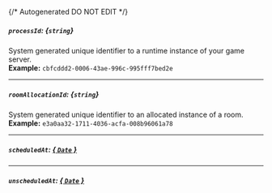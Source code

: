 {/* Autogenerated DO NOT EDIT  */}
##### `processId`: *{`string`}*
System generated unique identifier to a runtime instance of your game server.
<br/>
**Example:** `cbfcddd2-0006-43ae-996c-995fff7bed2e`

---
##### `roomAllocationId`: *{`string`}*
System generated unique identifier to an allocated instance of a room.
<br/>
**Example:** `e3a0aa32-1711-4036-acfa-008b96061a78`

---
##### `scheduledAt`: [*{ `Date` }*](https://developer.mozilla.org/en-US/docs/Web/JavaScript/Reference/Global_Objects/Date)

---
##### `unscheduledAt`: [*{ `Date` }*](https://developer.mozilla.org/en-US/docs/Web/JavaScript/Reference/Global_Objects/Date)


